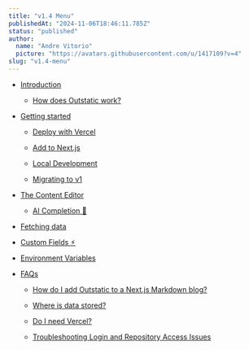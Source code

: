 ```yaml
---
title: "v1.4 Menu"
publishedAt: "2024-11-06T18:46:11.785Z"
status: "published"
author:
  name: "Andre Vitorio"
  picture: "https://avatars.githubusercontent.com/u/1417109?v=4"
slug: "v1.4-menu"
---
```


- [Introduction](/introduction)

  - [How does Outstatic work?](/introduction#how-does-outstatic-work)

- [Getting started](/getting-started)

  - [Deploy with Vercel](/getting-started#deploy-with-vercel)

  - [Add to Next.js](/getting-started#adding-outstatic-to-a-nextjs-website)

  - [Local Development](/local-development)

  - [Migrating to v1](/migrating-to-v1)

- [The Content Editor](/the-content-editor)

  - [AI Completion 🤖](/the-content-editor#ai-completion)

- [Fetching data](/fetching-data)

- [Custom Fields ⚡︎](/custom-fields)

- [Environment Variables](/environment-variables)

- [FAQs](/faqs)

  - [How do I add Outstatic to a Next.js Markdown blog?](/faqs#i-already-have-a-nextjs-markdown-blog-how-do-i-start-using-outstatic)

  - [Where is data stored?](/faqs#where-is-the-data-stored)

  - [Do I need Vercel?](/faqs#can-i-host-my-outstatic-website-on-a-provider-other-than-vercel)

  - [Troubleshooting Login and Repository Access Issues](/faqs#troubleshooting-login-and-repository-access-issues)